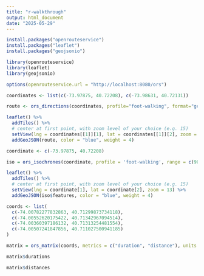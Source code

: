```yaml
---
title: "r-walkthrough"
output: html_document
date: "2025-05-29"
---
```


```r
install.packages("openrouteservice")
install.packages("leaflet")
install.packages("geojsonio")
```

```r
library(openrouteservice)
library(leaflet)
library(geojsonio)
```

```r
options(openrouteservice.url = "http://localhost:8080/ors")
```

```r
coordinates <- list(c(-73.97875, 40.72208), c(-73.98631, 40.72131))
```

```r
route <- ors_directions(coordinates, profile="foot-walking", format="geojson")
```

```r
leaflet() %>%
  addTiles() %>%
  # center at first point, with zoom level of your choice (e.g. 15)
  setView(lng = coordinates[[1]][1], lat = coordinates[[1]][2], zoom = 15) %>%
  addGeoJSON(route, color = "blue", weight = 4)
```

```r
coordinate <- c(-73.97875, 40.72208)
```

```r
iso = ors_isochrones(coordinate, profile = 'foot-walking', range = c(900))
```


```r
leaflet() %>%
  addTiles() %>%
  # center at first point, with zoom level of your choice (e.g. 15)
  setView(lng = coordinate[1], lat = coordinate[2], zoom = 13) %>%
  addGeoJSON(iso$features, color = "blue", weight = 4)
```

```r
coords <- list(
  c(-74.00782277832863, 40.71299873734118),
  c(-74.00552620175422, 40.71342967094514),
  c(-74.00360397186132, 40.71313254481554),
  c(-74.00507241847856, 40.711027500941185)
)
```

```r
matrix = ors_matrix(coords, metrics = c("duration", "distance"), units = "mi", profile = 'foot-walking')
```

```r
matrix$durations
```

```r
matrix$distances
```

